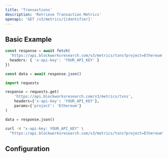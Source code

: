 ```yaml
---
title: 'Transactions'
description: 'Retrieve Transaction Metrics'
openapi: 'GET /v3/metrics/{identifier}'
---
```



<Endpoint method="GET" path="/v3/metrics/txns" />

## Basic Example

<CodeGroup>

```typescript TypeScript
const response = await fetch(
  'https://api.blockworksresearch.com/v3/metrics/txns?project=Ethereum', {
  headers: { 'x-api-key': 'YOUR_API_KEY' }
})

const data = await response.json()
```

```python Python
import requests

response = requests.get(
    'https://api.blockworksresearch.com/v3/metrics/txns',
    headers={'x-api-key': 'YOUR_API_KEY'},
    params={'project': 'Ethereum'}
)

data = response.json()
```

```bash cURL
curl -H "x-api-key: YOUR_API_KEY" \
  "https://api.blockworksresearch.com/v3/metrics/txns?project=Ethereum"
```

</CodeGroup>

<GenericResponse />

## Configuration

<QueryParams />
